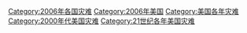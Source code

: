 [[Category:2006年各国灾难|Category:2006年各国灾难]]
[[Category:2006年美国|Category:2006年美国]]
[[Category:美国各年灾难|Category:美国各年灾难]]
[[Category:2000年代美国灾难|Category:2000年代美国灾难]]
[[Category:21世纪各年美国灾难|Category:21世纪各年美国灾难]]